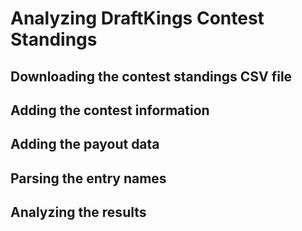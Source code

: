 # Analyzing DraftKings Contest Standings

## Downloading the contest standings CSV file

## Adding the contest information

## Adding the payout data

## Parsing the entry names

## Analyzing the results
